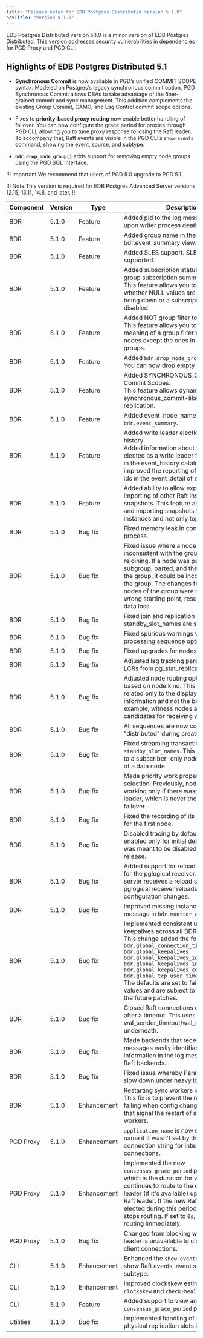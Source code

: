 ```yaml
---
title: "Release notes for EDB Postgres Distributed version 5.1.0"
navTitle: "Version 5.1.0"
---
```


EDB Postgres Distributed version 5.1.0 is a minor version of EDB Postgres Distributed.
This version addresses security vulnerabilities in dependencies for PGD Proxy and PGD CLI.

## Highlights of EDB  Postgres Distributed 5.1

* **Synchronous Commit** is now available in PGD’s unified COMMIT SCOPE syntax. Modeled on Postgres’s legacy synchronous commit option, PGD Synchronous Commit allows DBAs to take advantage of the finer-grained commit and sync management. This addition complements the existing Group Commit, CAMO, and Lag Control commit scope options.

* Fixes to **priority-based proxy routing** now enable better handling of failover. You can now configure the grace period for proxies through PGD CLI, allowing you to tune proxy response to losing the Raft leader. To accompany that, Raft events are visible in the PGD CLI’s `show-events` command, showing the event, source, and subtype.

* **`bdr.drop_node_group()`** adds support for removing empty node groups using the PGD SQL interface. 

!!! Important 
    We recommend that users of PGD 5.0 upgrade to PGD 5.1.

!!! Note
This version is required for EDB Postgres Advanced Server versions 12.15, 13.11, 14.8, and later.
!!!


| Component | Version | Type            | Description  |
|-----------|---------|-----------------|--------------|
| BDR       | 5.1.0   | Feature         | Added pid to the log message emitted upon writer process death. |
| BDR       | 5.1.0   | Feature         | Added group name in the bdr.event_summary view. |
| BDR       | 5.1.0   | Feature         | Added SLES support. SLES 15sp4 is now supported. |
| BDR       | 5.1.0   | Feature         | Added subscription status column to the group subscription summary view.<br/> This feature allows you to distinguish whether NULL values are due to a node being down or a subscription being disabled.|
| BDR       | 5.1.0   | Feature         | Added NOT group filter to Group Commit.<br/>This feature allows you to invert the meaning of a group filter to include all nodes except the ones in specified groups.|
| BDR       | 5.1.0   | Feature         | Added `bdr.drop_node_group`.<br/>You can now drop empty node groups.|
| BDR       | 5.1.0   | Feature         | Added SYNCHRONOUS_COMMIT to Commit Scopes.<br/>This feature allows dynamic synchronous_commit-like behavior for replication.|
| BDR       | 5.1.0   | Feature         | Added event_node_name column to `bdr.event_summary`. |
| BDR       | 5.1.0   | Feature         | Added write leader election to event history.<br/>Added information about the node that's elected as a write leader for each group in the event_history catalog. Also improved the reporting of raft instance ids in the event_detail of event_history.|
| BDR       | 5.1.0   | Feature         | Added ability to allow exporting and importing of other Raft instance snapshots. This feature allows exporting and importing snapshots for other instances and not only top Raft instances.|
| BDR       | 5.1.0   | Bug fix         | Fixed memory leak in consensus process.  |
| BDR       | 5.1.0   | Bug fix         | Fixed issue where a node can be inconsistent with the group after rejoining. If a node was part of a subgroup, parted, and then rejoined to the group, it could be inconsistent with the group. The changes from some nodes of the group were replayed from a wrong starting point, resulting in potential data loss. |
| BDR       | 5.1.0   | Bug fix         | Fixed join and replication when SDW and standby_slot_names are set. |
| BDR       | 5.1.0   | Bug fix         | Fixed spurious warnings when processing sequence options. |
| BDR       | 5.1.0   | Bug fix         | Fixed upgrades for nodes with CRDTs. |
| BDR       | 5.1.0   | Bug fix         | Adjusted lag tracking parameters for LCRs from pg_stat_replication. |
| BDR       | 5.1.0   | Bug fix         | Adjusted node routing options defaults based on node kind. This change is related only to the display of the information and not the behavior. For example, witness nodes aren't marked as candidates for receiving writes. |
| BDR       | 5.1.0   | Bug fix         | All sequences are now converted to "distributed" during create node. |
| BDR       | 5.1.0   | Bug fix         | Fixed streaming transactions with `standby_slot_names`. This might have led to a subscriber-only node getting ahead of a data node. |
| BDR       | 5.1.0   | Bug fix         | Made priority work properly for routing selection. Previously, node priority was working only if there wasn't a previous leader, which is never the case on failover.|
| BDR       | 5.1.0   | Bug fix         | Fixed the recording of its join as complete for the first node. |
| BDR       | 5.1.0   | Bug fix         | Disabled tracing by default. Tracing was enabled only for initial debugging and was meant to be disabled before 5.0 release. |
| BDR       | 5.1.0   | Bug fix         | Added support for reload configuration for the pglogical receiver. When the server receives a reload signal, the pglogical receiver reloads and applies the configuration changes. |
| BDR       | 5.1.0   | Bug fix         | Improved missing instance error message in `bdr.monitor_group_raft()`. |
| BDR       | 5.1.0   | Bug fix         | Implemented consistent use of tcp keepalives across all BDR connections. This change added the following GUCs:<br/>`bdr.global_connection_timeout`<br/>`bdr.global_keepalives`<br/>`bdr.global_keepalives_idle`<br/>`bdr.global_keepalives_interval`<br/>`bdr.global_keepalives_count`<br/>`bdr.global_tcp_user_timeout`<br/>The defaults are set to fairly conservative values and are subject to adjustments in the future patches. |
| BDR       | 5.1.0   | Bug fix         | Closed Raft connections on no activity after a timeout. This uses wal_sender_timeout/wal_receiver_timeout underneath. |
| BDR       | 5.1.0   | Bug fix         | Made backends that receive Raft messages easily identifiable. Added information in the log message related to Raft backends. |
| BDR       | 5.1.0   | Bug fix         | Fixed issue whereby Parallel Apply might slow down under heavy load.
| BDR       | 5.1.0   | Enhancement     | Restarting sync workers is now avoided. This fix is to prevent the node join from failing when config changes are made that signal the restart of subscription workers. |
| PGD Proxy | 5.1.0   | Enhancement     | `application_name` is now set to proxy name if it wasn't set by the user in the connection string for internal db connections. |
| PGD Proxy  | 5.1.0   | Enhancement     | Implemented the new `consensus_grace_period` proxy option, which is the duration for which a proxy continues to route to the current write leader (if it's available) upon loss of a Raft leader. If the new Raft leader isn't elected during this period, the proxy stops routing. If set to `0s`, the proxy stops routing immediately. |
| PGD Proxy  | 5.1.0   | Bug fix         | Changed from blocking when write leader is unavailable to closing the new client connections. |
| CLI       | 5.1.0   | Enhancement     | Enhanced the `show-events` command to show Raft events, event source and subtype. |
| CLI       | 5.1.0   | Enhancement     | Improved clockskew estimation in `show-clockskew` and `check-health` commands. |
| CLI       | 5.1.0   | Feature         | Added support to view and set `consensus_grace_period` proxy option. |
| Utilities | 1.1.0   | Bug fix         | Implemented handling of uninitialized physical replication slots issue. |